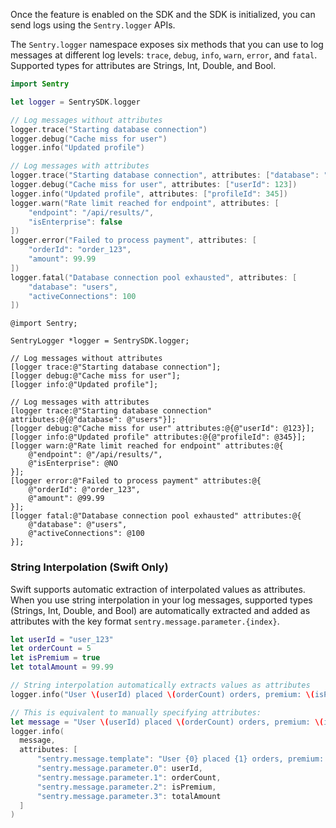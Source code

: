 Once the feature is enabled on the SDK and the SDK is initialized, you can send logs using the `Sentry.logger` APIs.

The `Sentry.logger` namespace exposes six methods that you can use to log messages at different log levels: `trace`, `debug`, `info`, `warn`, `error`, and `fatal`. Supported types for attributes are Strings, Int, Double, and Bool.

```swift {tabTitle:Swift}
import Sentry

let logger = SentrySDK.logger

// Log messages without attributes
logger.trace("Starting database connection")
logger.debug("Cache miss for user")
logger.info("Updated profile")

// Log messages with attributes
logger.trace("Starting database connection", attributes: ["database": "users"])
logger.debug("Cache miss for user", attributes: ["userId": 123])
logger.info("Updated profile", attributes: ["profileId": 345])
logger.warn("Rate limit reached for endpoint", attributes: [
    "endpoint": "/api/results/",
    "isEnterprise": false
])
logger.error("Failed to process payment", attributes: [
    "orderId": "order_123",
    "amount": 99.99
])
logger.fatal("Database connection pool exhausted", attributes: [
    "database": "users",
    "activeConnections": 100
])
```

```objc {tabTitle:Objective-C}
@import Sentry;

SentryLogger *logger = SentrySDK.logger;

// Log messages without attributes
[logger trace:@"Starting database connection"];
[logger debug:@"Cache miss for user"];
[logger info:@"Updated profile"];

// Log messages with attributes
[logger trace:@"Starting database connection" attributes:@{@"database": @"users"}];
[logger debug:@"Cache miss for user" attributes:@{@"userId": @123}];
[logger info:@"Updated profile" attributes:@{@"profileId": @345}];
[logger warn:@"Rate limit reached for endpoint" attributes:@{
    @"endpoint": @"/api/results/",
    @"isEnterprise": @NO
}];
[logger error:@"Failed to process payment" attributes:@{
    @"orderId": @"order_123",
    @"amount": @99.99
}];
[logger fatal:@"Database connection pool exhausted" attributes:@{
    @"database": @"users",
    @"activeConnections": @100
}];
```

### String Interpolation (Swift Only)

Swift supports automatic extraction of interpolated values as attributes. When you use string interpolation in your log messages, supported types (Strings, Int, Double, and Bool) are automatically extracted and added as attributes with the key format `sentry.message.parameter.{index}`.

```swift
let userId = "user_123"
let orderCount = 5
let isPremium = true
let totalAmount = 99.99

// String interpolation automatically extracts values as attributes
logger.info("User \(userId) placed \(orderCount) orders, premium: \(isPremium), total: $\(totalAmount)")

// This is equivalent to manually specifying attributes:
let message = "User \(userId) placed \(orderCount) orders, premium: \(isPremium), total: $\(totalAmount)"
logger.info(
  message,
  attributes: [
      "sentry.message.template": "User {0} placed {1} orders, premium: {2}, total: {3}",
      "sentry.message.parameter.0": userId,
      "sentry.message.parameter.1": orderCount,
      "sentry.message.parameter.2": isPremium,
      "sentry.message.parameter.3": totalAmount
  ]
)
```
